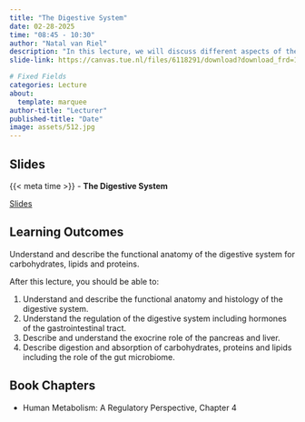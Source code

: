 ```yaml
---
title: "The Digestive System"
date: 02-28-2025
time: "08:45 - 10:30"
author: "Natal van Riel"
description: "In this lecture, we will discuss different aspects of the digestive system, from anatomy to regulation of digestion and absorption of nutrients."
slide-link: https://canvas.tue.nl/files/6118291/download?download_frd=1

# Fixed Fields
categories: Lecture
about:
  template: marquee
author-title: "Lecturer"
published-title: "Date"
image: assets/512.jpg
---
```


## Slides
::: slide-deck
{{< meta time >}} - **The Digestive System**

::: slides
[Slides]({{< meta slide-link >}})
:::
:::

## Learning Outcomes

::: {.callout-important title="Principal Learning Outcome 3"}
Understand and describe the functional anatomy of the digestive system for carbohydrates, lipids and proteins.
:::

After this lecture, you should be able to:

1. Understand and describe the functional anatomy and histology of the digestive system.
2. Understand the regulation of the digestive system including hormones of the gastrointestinal tract.
3. Describe and understand the exocrine role of the pancreas and liver.
4. Describe digestion and absorption of carbohydrates, proteins and lipids including the role of the gut microbiome.


## Book Chapters

- Human Metabolism: A Regulatory Perspective, Chapter 4
